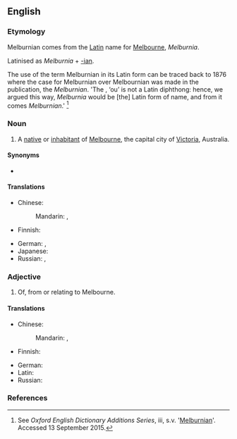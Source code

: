 ==English==

===Etymology===
Melburnian comes from the [[Latin]] name for [[Melbourne]], ''Melburnia''.

Latinised as ''Melburnia'' + [[-ian|-ian]].

The use of the term Melburnian in its Latin form can be traced back to 1876 where the case for Melburnian over Melbournian was made in the {{w|Melbourne Grammar School}} publication, the ''Melburnian''. 'The {{w|diphthong}}, ‘ou’ is not a Latin diphthong: hence, we argued this way, ''Melburnia'' would be [the] Latin form of name, and from it comes ''Melburnian''.' <ref>See ''Oxford English Dictionary Additions Series'', iii, s.v. '[https://books.google.com.au/books?id=gUGcAQAAQBAJ&pg=PA291&dq=oed+melburnian&hl=en&sa=X&ved=0CB0Q6AEwAGoVChMIrtWm4sr0xwIVxyKmCh1yUAPF#v=onepage&q=melburnian&f=false Melburnian]'. Accessed 13 September 2015.</ref>

===Noun===
{{en-noun}}
# A [[native]] or [[inhabitant]] of [[Melbourne]], the capital city of [[Victoria]], Australia.

====Synonyms====
* {{l|en|Melbournite}}

====Translations====
{{trans-top|native of Melbourne}}
* Chinese:
*: Mandarin: {{t|cmn|墨爾本人|sc=Hani}}, {{t|cmn|墨尔本人|tr=Mò'ěrběnrén|sc=Hani}}
* Finnish: {{t+|fi|-lainen|alt=melbournelainen}}
{{trans-mid}}
* German: {{t|de|Melbourner|m}}, {{t|de|Melbournerin|f}}
* Japanese: {{t|ja|メルボルン人|tr=Meruborun-jin|sc=Jpan}}
* Russian: {{t|ru|ме́льбурнец|m}}, {{t|ru|ме́льбурнка|f}}
{{trans-bottom}}

===Adjective===
{{en-adj}}
# Of, from or relating to Melbourne.

====Translations====
{{trans-top|relating to Melbourne}}
* Chinese:
*: Mandarin: {{t|cmn|墨爾本|alt=墨爾本的|sc=Hani}}, {{t+|cmn|墨尔本|alt=墨尔本的|tr=Mò'ěrběn de|sc=Hani}}
* Finnish: {{t|fi|melbournelainen}}
{{trans-mid}}
* German: {{t|de|Melbourner}}
* Latin: {{t|la|Melburniensis|m|f}}
* Russian: {{t+|ru|ме́льбурнский}}
{{trans-bottom}}

===References===
<references/>